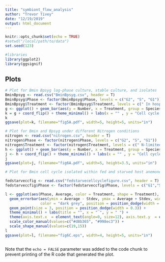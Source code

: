 ```yaml
---
title: "symbiont_flow_analysis"
author: "Trevor Tivey"
date: "12/19/2019"
output: html_document
---
```


```r
knitr::opts_chunk$set(echo = TRUE)
#setwd("/local/path/to/data")
set.seed(123)

#libraries
library(ggplot2)
library(ggsignif)
```

## Plots

```r
# Plot for Bmin Bpsyg log-phase culture, stable culture, and isolates
BminBpsyg <- read.csv("BminBpsyg.csv", header = T)
BminBpsyg$Phase <- factor(BminBpsyg$Phase, levels = c("G2", "S", "G1"))
BminBpsyg$Treatment <- factor(BminBpsyg$Treatment, levels = c(" In hospite"," Stationary", " Log-phase","In hospite","Stationary","Log-phase"))
g <- ggplot() + geom_bar(aes(y = Number, x = Treatment, group = Species, fill = Phase), data = BminBpsyg, stat = "identity")
k = g + coord_flip() + theme_minimal() + labs(x = "" , y = "Cell cycle population percentage") + scale_fill_brewer(palette = "RdYlBu")
k
ggsave(plot=k, filename="fig5A.pdf", width=5, height=5, units="in")

# Plot for Bmin and Bpsyg under different Nitrogen conditions
nitrogen <- read.csv("nitrogen.csv", header = T)
nitrogen$Phase <- factor(nitrogen$Phase, levels = c("G2", "S", "G1"))
nitrogen$Treatment <- factor(nitrogen$Treatment, levels = c(" N-limited  "," N-replete ", "N-limited ","N-replete"))
h <- ggplot() + geom_bar(aes(y = Number, x = Treatment, group = Species, fill = Phase), data = nitrogen, stat = "identity")
j <- h + coord_flip() + theme_minimal() + labs(x = "" , y = "Cell cycle population percentage") + scale_fill_brewer(palette = "RdYlBu")
j
ggsave(plot=j, filename="fig6A.pdf", width=5, height=3.5, units="in")

# Plot for Bmin cell cycle isolated within fed and starved host anemones

fedstarveccfig <- read.csv("fedstarvecellcyclefigure.csv", header = T)
fedstarveccfig$Phase <- factor(fedstarveccfig$Phase, levels = c("G1","S","G2"))

l <- ggplot(aes(Phase, Average, color = Treatment, shape = Treatment), data = fedstarveccfig) + 
  geom_errorbar(aes(ymin = Average - Stdev, ymax = Average + Stdev, width = 0.2),
                color = "dark grey", position = position_dodge(width = 0.3)) +
  geom_point(size = 3, position = position_dodge(width = 0.3)) +
  theme_minimal() + labs(title = "", x = " ", y = " ") +
  theme(axis.text.x  = element_text(angle=0, size=12), axis.text.y  = element_text(angle=0, size=12)) +
  scale_color_manual(values=c("#d8b365", "#998ec3")) +
  scale_shape_manual(values=c(19,15))
l
ggsave(plot=l, filename="fig6C.eps", width=4, height=5, units="in")



```



Note that the `echo = FALSE` parameter was added to the code chunk to prevent printing of the R code that generated the plot.
